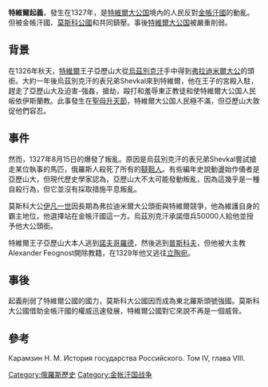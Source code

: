 '''特維爾起義'''，發生在1327年，是[[特維爾大公国|特維爾大公国]]境內的人民反對[[金帳汗國|金帳汗國]]的動亂。但被金帳汗國、[[莫斯科公國|莫斯科公國]]和{{ru-link|蘇茲達爾公國|Суздальское княжество}}共同鎮壓。事後[[特維爾大公国|特維爾大公国]]被嚴重削弱。

==背景==
在1326年秋天，[[特維爾|特維爾]]王子亞歷山大從[[烏茲別克汗|烏茲別克汗]]手中得到[[弗拉迪米爾大公|弗拉迪米爾大公]]的頭銜。大約一年後烏茲別克汗的表兄弟Shevkal來到特維爾，他在王子的宮殿入駐，趕走了亞歷山大及迫害-強姦，搶劫，毆打和羞辱東正教徒和使特維爾大公国人民皈依伊斯蘭教。此事發生在[[聖母升天節|聖母升天節]]，特維爾大公国人民極不滿，但亞歷山大敦促他們容忍。

==事件==
然而，1327年8月15日的爆發了叛亂。原因是烏茲別克汗的表兄弟Shevkal嘗試搶走某位執事的馬匹，俄羅斯人殺死了所有的[[韃靼人|韃靼人]]。有些編年史說動盪始作俑者是亞歷山大，但現代歷史學家認為，亞歷山大不太可能發動叛亂，因為這幾乎是一種自殺行為，但它並沒有採取措施平息叛亂。

莫斯科大公[[伊凡一世|伊凡一世]]因長期為弗拉迪米爾大公頭銜與特維爾競爭，他為維護自身的霸主地位，他選擇站在金帳汗國這一方。烏茲別克汗承諾借兵50000人給他並授予他大公頭銜。

特維爾王子亞歷山大本人逃到[[諾夫哥羅德|諾夫哥羅德]]，然後逃到[[普斯科夫|普斯科夫]]，但他被大主教Alexander Feognost開除教籍，在1329年他又逃往[[立陶宛|立陶宛]]。

==事後==
起義削弱了特維爾公國的國力，莫斯科大公國因而成為東北羅斯頭號強國。莫斯科大公國借助金帳汗國的權威迅速發展，特維爾公國對它來說不再是一個威脅。

==參考==
Карамзин Н. М. История государства Российского. Том IV, глава VIII.

[[Category:俄羅斯歷史|Category:俄羅斯歷史]]
[[Category:金帐汗国战争|Category:金帐汗国战争]]